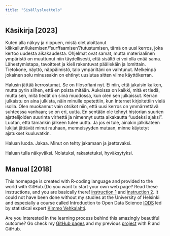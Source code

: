 ```yaml
---
title: "Sisällysluettelo"
---
```




## Käsikirja [2023]


Kuten alla näkyy ja riippuen, mistä olet aloittanut klikkailun/lukemisen/”surffaamisen”/tutustumisen, tämä on uusi kerros, joka kertoo uudesta aikakaudesta. Ohjelmat ovat samat, mutta materiaalinen ympäristö on muuttunut niin täydellisesti, että sisältö ei voi olla enää sama. Lähestymistapa, tavoitteet ja kieli rakentuvat päällekäin ja lomittain. Tietokone, näyttö, näppäimistö, talo ympäriltäni on vaihtunut. Melkeinpä jokainen solu minussakin on ehtinyt uusiutua sitten viime käyttökerran.

Halusin jättää kerrostumat. Se on filosofiani nyt. Ei niin, että jakaisin kaiken, mutta pyrin siihen, että en poista mitään. Aukoissa on kaikki, mitä et tiedä, mutta sen, mitä tiedät on siinä muodossa, kun olen sen julkaissut. Kerran julkaistu on aina julkista, näin minulle opetettiin, kun Internet kirjoitettiin vielä isolla. Olen muokannut vain otsikot niin, että uusi kerros on ymmärrettävä suhteessa vanhaan; se on eri, uutta. En sentään ole tehnyt historian suurien ajattelijoiden suurinta virhettä ja nimennyt uutta aikakautta ”uudeksi ajaksi”. Luotan, että tämänkin jälkeen tulee uutta. Ja jos ei tule, ainakin jälkikäteen lukijat jättävät minut rauhaan, menneisyyden mutaan, minne käytetyt ajatukset kuuluvatkin.

Haluan luoda. Jakaa. Minut on tehty jakamaan ja jaettavaksi.

Haluan tulla näkyväksi.
Nolatuksi, rakastetuksi, hyväksytyksi.



## Manual [2018]
This homepage is created with R-coding language and provided to the world with GitHub.(Do you want to start your own web page? Read these instructions, and you are basically there! [instruction 1](https://rmarkdown.rstudio.com/lesson-13.html) and [instruction 2](https://bookdown.org/yihui/rmarkdown/websites.html). It could not have been done without my studies at the University of Helsinki and especially a course called Introduction to Open Data Science [IODS](https://courses.helsinki.fi/fi/78995/115961424)  led by statistical expert [Kimmo Vehkalahti]( http://www.helsinki.fi/~kvehkala/index.html). 

Are you interested in the learning process behind this amazingly beautiful outcome? Go check my [GitHub pages]( https://github.com/macabset) and my previous [project](https://macabset.github.io/IODS-final/) with R and GitHub.
